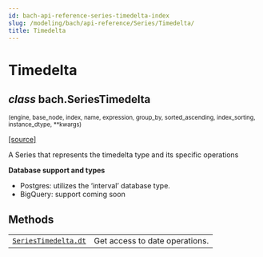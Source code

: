 ```yaml
---
id: bach-api-reference-series-timedelta-index
slug: /modeling/bach/api-reference/Series/Timedelta/
title: Timedelta
---
```


# Timedelta

<div className="class">

## <span className="type-annotation"><em>class</em></span> <span className="additional-name">bach.</span><span className="name">SeriesTimedelta</span>

<small className="parameter-list">(<span className="parameter" id="engine">engine</span>, <span className="parameter" id="base_node">base_node</span>, <span className="parameter" id="index">index</span>, <span className="parameter" id="name">name</span>, <span className="parameter" id="expression">expression</span>, <span className="parameter" id="group_by">group_by</span>, <span className="parameter" id="sorted_ascending">sorted_ascending</span>, <span className="parameter" id="index_sorting">index_sorting</span>, <span className="parameter" id="instance_dtype">instance_dtype</span>, <span className="parameter" id="**">\*\*kwargs</span>)</small>


&#8203;<span className="view-source">[[source]](https://github.com/objectiv/objectiv-analytics/blob/mainon3.8/site-packages/bach/series/series_datetime.py)</span>

<div className="content">

A Series that represents the timedelta type and its specific operations

**Database support and types**

* Postgres: utilizes the ‘interval’ database type.
* BigQuery: support coming soon


</div>


</div>

## Methods

<div className="table-autosummary">

|                                                   |                                                                                                                                                                                                     |
| ------------------------------------------------- | -------------------------------------------------------------------------------------------------------------------------------------------------------------------------------------------------- |
| [`SeriesTimedelta.dt`](/modeling/bach/api-reference/Series/Timedelta/bach.SeriesTimedelta.dt.mdx)                                | Get access to date operations.                                                                                                                                                                      |


</div>
